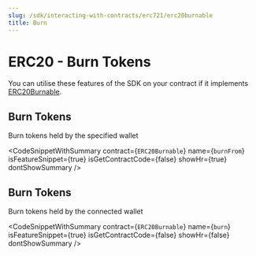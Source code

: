 ```yaml
---
slug: /sdk/interacting-with-contracts/erc721/erc20burnable
title: Burn
---
```



# ERC20 - Burn Tokens

You can utilise these features of the SDK on your contract if it implements [ERC20Burnable](/extensions/erc20burnable).

<div className="row" style={{ marginBottom: 24 }}>
  <div className="col col--12" style={{ marginTop: 8 }}>
    <QuickstartCard
      name="Learn how to implement ERC20Burnable"
      link={"/extensions/erc20burnable"}
      image="/assets/icons/general.png"
    />
  </div>
</div>

## Burn Tokens

Burn tokens held by the specified wallet

<CodeSnippetWithSummary
  contract={`ERC20Burnable`}
  name={`burnFrom`}
  isFeatureSnippet={true}
  isGetContractCode={false}
  showHr={true}
  dontShowSummary
/>

## Burn Tokens

Burn tokens held by the connected wallet

<CodeSnippetWithSummary
  contract={`ERC20Burnable`}
  name={`burn`}
  isFeatureSnippet={true}
  isGetContractCode={false}
  showHr={false}
  dontShowSummary
/>
